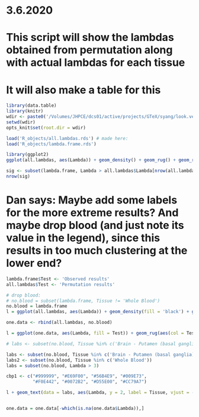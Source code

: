 # 3.6.2020

# This script will show the lambdas obtained from permutation along with actual lambdas for each tissue

# It will also make a table for this
```r
library(data.table)
library(knitr)
wdir <- paste0('/Volumes/JHPCE/dcs01/active/projects/GTeX/syang/look.version8/')
setwd(wdir)
opts_knit$set(root.dir = wdir)
```

```r
load('R_objects/all.lambdas.rds') # made here: 
load('R_objects/lambda.frame.rds') 

library(ggplot2)
ggplot(all.lambdas, aes(Lambda)) + geom_density() + geom_rug() + geom_rug(data = lambda.frame, aes(Lambda), col = 'blue') + geom_density(data = lambda.frame, aes(Lambda), col = 'blue') + geom_vline(xintercept = all.lambdas$Lambda[nrow(all.lambdas)*0.05], col = 'red')

sig <- subset(lambda.frame, Lambda > all.lambdas$Lambda[nrow(all.lambdas)*0.05])
nrow(sig)
```



# Dan says: Maybe add some labels for the more extreme results? And maybe drop blood (and just note its value in the legend), since this results in too much clustering at the lower end? 

```r
lambda.frame$Test <- 'Observed results'
all.lambdas$Test <- 'Permutation results'

# drop blood: 
# no.blood = subset(lambda.frame, Tissue != 'Whole Blood')
no.blood = lambda.frame
l = ggplot(all.lambdas, aes(Lambda)) + geom_density(fill = 'black') + geom_rug() + geom_rug(data = lambda.frame, aes(Lambda), col = 'blue') + geom_density(data = no.blood, aes(Lambda), col = 'blue', fill = 'blue') + geom_vline(xintercept = all.lambdas$Lambda[nrow(all.lambdas)*0.05], col = 'red')

one.data <- rbind(all.lambdas, no.blood)

l = ggplot(one.data, aes(Lambda, fill = Test)) + geom_rug(aes(col = Test)) + geom_density(aes(fill = Test)) + geom_vline(xintercept = all.lambdas$Lambda[nrow(all.lambdas)*0.05], col = 'red')

# labs <- subset(no.blood, Tissue %in% c('Brain - Putamen (basal ganglia)', 'Cells - EBV-transformed lymphocytes', 'Cells - Cultured fibroblasts'))

labs <- subset(no.blood, Tissue %in% c('Brain - Putamen (basal ganglia)'))
labs2 <- subset(no.blood, Tissue %in% c('Whole Blood'))
labs = subset(no.blood, Lambda > 3)

cbp1 <- c("#999999", "#E69F00", "#56B4E9", "#009E73",
          "#F0E442", "#0072B2", "#D55E00", "#CC79A7")

l + geom_text(data = labs, aes(Lambda, y = 2, label = Tissue, vjust = -0.5), angle = 90, col = 'black') + geom_vline(xintercept = labs$Lambda, lty = 2, colour = "gray50") + labs(fill = 'Result type', col = NULL) + theme_classic() + scale_color_manual(values = cbp1, guide = 'none') + scale_fill_manual(values = cbp1)


one.data = one.data[-which(is.na(one.data$Lambda)),]

```
